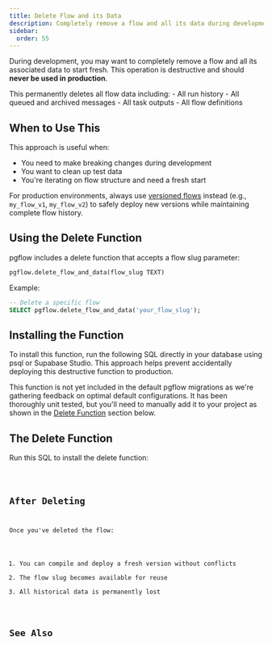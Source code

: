 ```yaml
---
title: Delete Flow and its Data
description: Completely remove a flow and all its data during development
sidebar:
  order: 55
---
```



During development, you may want to completely remove a flow and all its associated data to start fresh. This operation is destructive and should **never be used in production**.

<Aside type="danger" title="Data Loss Warning">
This permanently deletes all flow data including:
- All run history
- All queued and archived messages
- All task outputs
- All flow definitions
</Aside>

## When to Use This

This approach is useful when:
- You need to make breaking changes during development
- You want to clean up test data
- You're iterating on flow structure and need a fresh start

For production environments, always use [versioned flows](/how-to/version-flows/) instead (e.g., `my_flow_v1`, `my_flow_v2`) to safely deploy new versions while maintaining complete flow history.

## Using the Delete Function

pgflow includes a delete function that accepts a flow slug parameter:

```sql
pgflow.delete_flow_and_data(flow_slug TEXT)
```

Example:
```sql
-- Delete a specific flow
SELECT pgflow.delete_flow_and_data('your_flow_slug');
```

## Installing the Function

To install this function, run the following SQL directly in your database using psql or Supabase Studio. This approach helps prevent accidentally deploying this destructive function to production.

<Aside type="caution">
This function is not yet included in the default pgflow migrations as we're gathering feedback on optimal default configurations. It has been thoroughly unit tested, but you'll need to manually add it to your project as shown in the <a href="#the-delete-function">Delete Function</a> section below.
</Aside>

## The Delete Function

Run this SQL to install the delete function:

<Code lang="sql" code={deleteFlowFunctionCode} />

## After Deleting

Once you've deleted the flow:

1. You can compile and deploy a fresh version without conflicts
2. The flow slug becomes available for reuse
3. All historical data is permanently lost

## See Also

<CardGrid>
  <LinkCard
    title="Version your flows"
    description="Safe flow updates for production"
    href="/how-to/version-flows/"
  />
  <LinkCard
    title="Update flow options"
    description="Non-breaking configuration changes"
    href="/how-to/update-flow-options/"
  />
</CardGrid>
